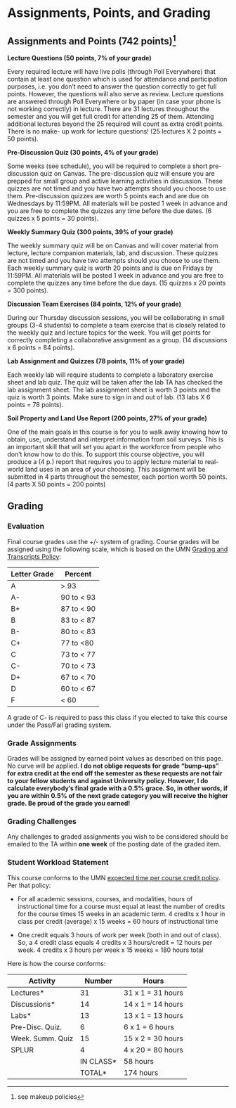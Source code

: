 # Assignments, Points, and Grading {#sec-assignments}

## Assignments and Points (742 points)[^assignments-points-grades-1]

[^assignments-points-grades-1]: see makeup policies

**Lecture Questions (50 points, 7% of your grade)**

Every required lecture will have live polls (through Poll Everywhere) that contain at least one question which is used for attendance and participation purposes, i.e. you don't need to answer the question correctly to get full points. However, the questions will also serve as review. Lecture questions are answered through Poll Everywhere or by paper (in case your phone is not working correctly) in lecture. There are 31 lectures throughout the semester and you will get full credit for attending 25 of them. Attending additional lectures beyond the 25 required will count as extra credit points. There is no make- up work for lecture questions! (25 lectures X 2 points = 50 points).

**Pre-Discussion Quiz (30 points, 4% of your grade)**

Some weeks (see schedule), you will be required to complete a short pre-discussion quiz on Canvas. The pre-discussion quiz will ensure you are prepped for small group and active learning activities in discussion. These quizzes are not timed and you have two attempts should you choose to use them. Pre-discussion quizzes are worth 5 points each and are due on Wednesdays by 11:59PM. All materials will be posted 1 week in advance and you are free to complete the quizzes any time before the due dates. (6 quizzes x 5 points = 30 points).

**Weekly Summary Quiz (300 points, 39% of your grade)**

The weekly summary quiz will be on Canvas and will cover material from lecture, lecture companion materials, lab, and discussion. These quizzes are not timed and you have two attempts should you choose to use them. Each weekly summary quiz is worth 20 points and is due on Fridays by 11:59PM. All materials will be posted 1 week in advance and you are free to complete the quizzes any time before the due days. (15 quizzes x 20 points = 300 points).

**Discussion Team Exercises (84 points, 12% of your grade)**

During our Thursday discussion sessions, you will be collaborating in small groups (3-4 students) to complete a team exercise that is closely related to the weekly quiz and lecture topics for the week. You will get points for correctly completing a collaborative assignment as a group. (14 discussions x 6 points = 84 points).

**Lab Assignment and Quizzes (78 points, 11% of your grade)**

Each weekly lab will require students to complete a laboratory exercise sheet and lab quiz. The quiz will be taken after the lab TA has checked the lab assignment sheet. The lab assignment sheet is worth 3 points and the quiz is worth 3 points. Make sure to sign in and out of lab. (13 labs X 6 points = 78 points).

**Soil Property and Land Use Report (200 points, 27% of your grade)**

One of the main goals in this course is for you to walk away knowing how to obtain, use, understand and interpret information from soil surveys. This is an important skill that will set you apart in the workforce from people who don't know how to do this. To support this course objective, you will produce a (4 p.) report that requires you to apply lecture material to real-world land uses in an area of your choosing. This assignment will be submitted in 4 parts throughout the semester, each portion worth 50 points. (4 parts X 50 points = 200 points)

## Grading

### Evaluation

Final course grades use the +/- system of grading. Course grades will be assigned using the following scale, which is based on the UMN [Grading and Transcripts Policy](https://policy.umn.edu/education/gradingtranscripts):

| **Letter Grade** | **Percent** |
|------------------|-------------|
| A                | \> 93       |
| A-               | 90 to \< 93 |
| B+               | 87 to \< 90 |
| B                | 83 to \< 87 |
| B-               | 80 to \< 83 |
| C+               | 77 to \<80  |
| C                | 73 to \< 77 |
| C-               | 70 to \< 73 |
| D+               | 67 to \< 70 |
| D                | 60 to \< 67 |
| F                | \< 60       |

::: callout-note
A grade of C- is required to pass this class if you elected to take this course under the Pass/Fail grading system.
:::

### Grade Assignments

Grades will be assigned by earned point values as described on this page. No curve will be applied. **I do not oblige requests for grade "bump-ups" for extra credit at the end off the semester as these requests are not fair to your fellow students and against University policy. However, I do calculate everybody's final grade with a 0.5% grace. So, in other words, if you are within 0.5% of the next grade category you will receive the higher grade. Be proud of the grade you earned!**

### Grading Challenges

Any challenges to graded assignments you wish to be considered should be emailed to the TA within **one week** of the posting date of the graded item.

### Student Workload Statement

This course conforms to the UMN [expected time per course credit policy](https://policy.umn.edu/education/expectedtimepercredit). Per that policy:

-   For all academic sessions, courses, and modalities, hours of instructional time for a course must equal at least the number of credits for the course times 15 weeks in an academic term. 4 credits x 1 hour in class per credit (average) x 15 weeks = 60 hours of instructional time

-   One credit equals 3 hours of work per week (both in and out of class). So, a 4 credit class equals 4 credits x 3 hours/credit = 12 hours per week. 4 credits x 3 hours per week x 15 weeks = 180 hours total

Here is how the course conforms:

| **Activity**     | **Number** | **Hours**         |
|------------------|------------|-------------------|
| Lectures\*       | 31         | 31 x 1 = 31 hours |
| Discussions\*    | 14         | 14 x 1 = 14 hours |
| Labs\*           | 13         | 13 x 1 = 13 hours |
| Pre-Disc. Quiz.  | 6          | 6 x 1 = 6 hours   |
| Week. Summ. Quiz | 15         | 15 x 2 = 30 hours |
| SPLUR            | 4          | 4 x 20 = 80 hours |
|                  | IN CLASS\* | 58 hours          |
|                  | TOTAL\*    | 174 hours         |
